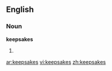 ==English==
===Noun===
'''keepsakes'''
# {{plural of|[[keepsake]]}}

[[ar:keepsakes]]
[[vi:keepsakes]]
[[zh:keepsakes]]